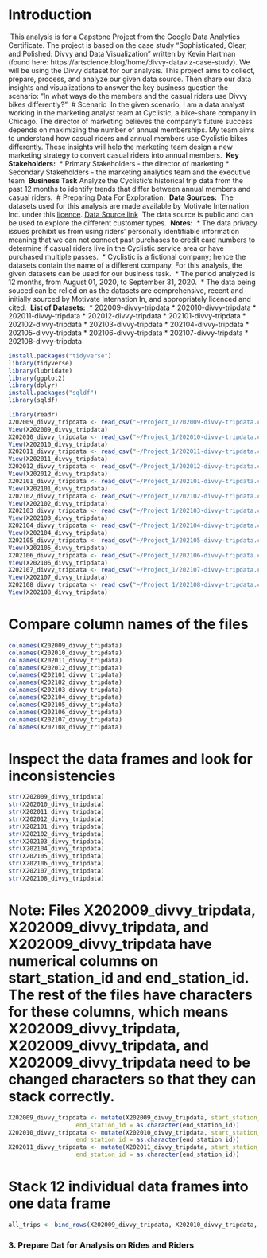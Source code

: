 # Introduction
​
This analysis is for a Capstone Project from the Google Data Analytics Certificate. The project is based on the case study "Sophisticated, Clear, and Polished: Divvy and Data Visualization" written by Kevin Hartman (found here: https://artscience.blog/home/divvy-dataviz-case-study). We will be using the Divvy dataset for our analysis. This project aims to collect, prepare, process, and analyze our given data source. Then share our data insights and visualizations to answer the key business question the scenario: "In what ways do the members and the casual riders use Divvy bikes differently?"
​
# Scenario
​
In the given scenario, I am a data analyst working in the marketing analyst team at Cyclistic, a bike-share company in Chicago. The director of marketing believes the company's future success depends on maximizing the number of annual memberships. My team aims to understand how casual riders and annual members use Cyclistic bikes differently. These insights will help the marketing team design a new marketing strategy to convert casual riders into annual members.
​
**Key Stakeholders:**
​
* Primary Stakeholders - the director of marketing
* Secondary Stakeholders - the marketing analytics team and the executive team
​
**Business Task**
​
Analyze the Cyclistic’s historical trip data from the past 12 months to identify trends that differ between annual members and casual riders.
​
# Preparing Data For Exploration:
​
**Data Sources:**
​
The datasets used for this analysis are made available by Motivate Internation Inc. under this [licence](https://www.divvybikes.com/data-license-agreement). 
​
[Data Source link](https://divvy-tripdata.s3.amazonaws.com/index.html)
​
The data source is public and can be used to explore the different customer types. 
​
**Notes:** 
​
* The data privacy issues prohibit us from using riders’ personally identifiable information meaning that we can not connect past purchases to credit card numbers to determine if casual riders live in the Cyclistic service area or have purchased multiple passes.
​
* Cyclistic is a fictional company; hence the datasets contain the name of a different company. For this analysis, the given datasets can be used for our business task.
​
* The period analyzed is 12 months, from August 01, 2020, to September 31, 2020. 
​
* The data being souced can be relied on as the datasets are comprehensive, recent and initially sourced by Motivate Internation In, and appropriately licenced and cited. 
​
**List of Datasets:**
​
* 202009-divvy-tripdata 
* 202010-divvy-tripdata
* 202011-divvy-tripdata
* 202012-divvy-tripdata
* 202101-divvy-tripdata
* 202102-divvy-tripdata
* 202103-divvy-tripdata
* 202104-divvy-tripdata
* 202105-divvy-tripdata
* 202106-divvy-tripdata
* 202107-divvy-tripdata
* 202108-divvy-tripdata


```r
install.packages("tidyverse")
library(tidyverse)
library(lubridate)
library(ggplot2)
library(dplyr)
install.packages("sqldf")
library(sqldf)
```


```r
library(readr)
X202009_divvy_tripdata <- read_csv("~/Project_1/202009-divvy-tripdata.csv")
View(X202009_divvy_tripdata)
X202010_divvy_tripdata <- read_csv("~/Project_1/202010-divvy-tripdata.csv")
View(X202010_divvy_tripdata)
X202011_divvy_tripdata <- read_csv("~/Project_1/202011-divvy-tripdata.csv")
View(X202011_divvy_tripdata)
X202012_divvy_tripdata <- read_csv("~/Project_1/202012-divvy-tripdata.csv")
View(X202012_divvy_tripdata)
X202101_divvy_tripdata <- read_csv("~/Project_1/202101-divvy-tripdata.csv")
View(X202101_divvy_tripdata)
X202102_divvy_tripdata <- read_csv("~/Project_1/202102-divvy-tripdata.csv")
View(X202102_divvy_tripdata)
X202103_divvy_tripdata <- read_csv("~/Project_1/202103-divvy-tripdata.csv")
View(X202103_divvy_tripdata)
X202104_divvy_tripdata <- read_csv("~/Project_1/202104-divvy-tripdata.csv")
View(X202104_divvy_tripdata)
X202105_divvy_tripdata <- read_csv("~/Project_1/202105-divvy-tripdata.csv")
View(X202105_divvy_tripdata)
X202106_divvy_tripdata <- read_csv("~/Project_1/202106-divvy-tripdata.csv")
View(X202106_divvy_tripdata)
X202107_divvy_tripdata <- read_csv("~/Project_1/202107-divvy-tripdata.csv")
View(X202107_divvy_tripdata)
X202108_divvy_tripdata <- read_csv("~/Project_1/202108-divvy-tripdata.csv")
View(X202108_divvy_tripdata)
```

# Compare column names of the files


```r
colnames(X202009_divvy_tripdata)
colnames(X202010_divvy_tripdata)
colnames(X202011_divvy_tripdata)
colnames(X202012_divvy_tripdata)
colnames(X202101_divvy_tripdata)
colnames(X202102_divvy_tripdata)
colnames(X202103_divvy_tripdata)
colnames(X202104_divvy_tripdata)
colnames(X202105_divvy_tripdata)
colnames(X202106_divvy_tripdata)
colnames(X202107_divvy_tripdata)
colnames(X202108_divvy_tripdata)
```

# Inspect the data frames and look for inconsistencies

```r
str(X202009_divvy_tripdata)
str(X202010_divvy_tripdata)
str(X202011_divvy_tripdata)
str(X202012_divvy_tripdata)
str(X202101_divvy_tripdata)
str(X202102_divvy_tripdata)
str(X202103_divvy_tripdata)
str(X202104_divvy_tripdata)
str(X202105_divvy_tripdata)
str(X202106_divvy_tripdata)
str(X202107_divvy_tripdata)
str(X202108_divvy_tripdata)
```

# Note: Files X202009_divvy_tripdata, X202009_divvy_tripdata, and X202009_divvy_tripdata have numerical columns on start_station_id and end_station_id.  The rest of the files have characters for these columns, which means X202009_divvy_tripdata, X202009_divvy_tripdata, and X202009_divvy_tripdata need to be changed characters so that they can stack correctly.


```r
X202009_divvy_tripdata <- mutate(X202009_divvy_tripdata, start_station_id = as.character(start_station_id), 
                   end_station_id = as.character(end_station_id))
X202010_divvy_tripdata <- mutate(X202010_divvy_tripdata, start_station_id = as.character(start_station_id), 
                   end_station_id = as.character(end_station_id))
X202011_divvy_tripdata <- mutate(X202011_divvy_tripdata, start_station_id = as.character(start_station_id), 
                   end_station_id = as.character(end_station_id))
```

# Stack 12 individual data frames into one data frame

```r
all_trips <- bind_rows(X202009_divvy_tripdata, X202010_divvy_tripdata, X202011_divvy_tripdata, X202012_divvy_tripdata, X202101_divvy_tripdata, X202102_divvy_tripdata, X202103_divvy_tripdata, X202104_divvy_tripdata, X202105_divvy_tripdata, X202106_divvy_tripdata, X202107_divvy_tripdata, X202108_divvy_tripdata)
```

### 3. Prepare Dat for Analysis on Rides and Riders













